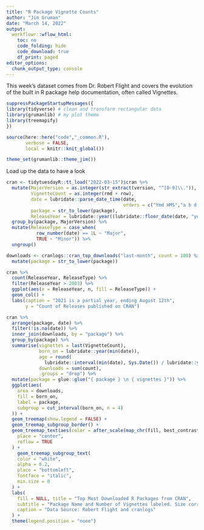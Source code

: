 ```yaml
---
title: "R Package Vignette Counts"
author: "Jim Gruman"
date: "March 14, 2022"
output:
  workflowr::wflow_html:
    toc: no
    code_folding: hide
    code_download: true
    df_print: paged
editor_options:
  chunk_output_type: console
---
```


This week's dataset comes from Dr. Robert Flight and covers the evolution of the built in R package help documentation, often called Vignettes.

```r

suppressPackageStartupMessages({
library(tidyverse) # clean and transform rectangular data
library(grumanlib) # my plot theme
library(treemapify)
})

source(here::here("code","_common.R"),
       verbose = FALSE,
       local = knitr::knit_global())

theme_set(grumanlib::theme_jim())

```

Load up the data to have a look

```r
cran <- tidytuesdayR::tt_load("2022-03-15")$cran %>% 
  mutate(MajorVersion = as.integer(str_extract(version, "^[0-9]\\.")),
         VignetteCount = as.integer(rmd + rnw),
         date = lubridate::parse_date_time(date,
                                           orders = c("Ymd HMS","a b d HMS Y")),
         package = str_to_lower(package),
         ReleaseYear = lubridate::year((lubridate::floor_date(date, "year")))) %>% 
  group_by(package, MajorVersion) %>% 
  mutate(ReleaseType = case_when(
           row_number(date) == 1L ~ "Major",
           TRUE ~ "Minor")) %>% 
  ungroup() 

downloads <- cranlogs::cran_top_downloads("last-month", count = 100) %>%
  mutate(package = str_to_lower(package))

```

```r
cran %>% 
  count(ReleaseYear, ReleaseType) %>% 
  filter(ReleaseYear > 2003) %>% 
  ggplot(aes(x = ReleaseYear, n, fill = ReleaseType)) +
  geom_col() +
  labs(caption = "2021 is a partial year, ending August 12th",
       y = "Count of Releases published on CRAN")

```

```r

cran %>% 
  arrange(package, date) %>% 
  filter(!is.na(date)) %>% 
  inner_join(downloads, by = "package") %>% 
  group_by(package) %>% 
  summarise(vignettes = last(VignetteCount),
            born_on = lubridate::year(min(date)),
            age = round(
              lubridate::interval(min(date), Sys.Date()) / lubridate::years(1), 1),
            downloads = sum(count),
            .groups = "drop") %>% 
  mutate(package = glue::glue("{ package } \n { vignettes }")) %>% 
  ggplot(aes(
    area = downloads,
    fill = born_on,
    label = package,
    subgroup = cut_interval(born_on, n = 4)
  )) +
  geom_treemap(show.legend = FALSE) +
  geom_treemap_subgroup_border() +
  geom_treemap_text(aes(color = after_scale(map_chr(fill, best_contrast))),
    place = "center",
    reflow = TRUE
  ) +
    geom_treemap_subgroup_text(
    color = "white",
    alpha = 0.2,
    place = "bottomleft",
    fontface = "italic",
    min.size = 0
  ) +
  labs(
    fill = NULL, title = "Top Most Downloaded R Packages from CRAN",
    subtitle = "Package Name and Number of Vignettes labeled. Size corresponds to the Total Number of Downloads. Grouped by First Release Years.",
    caption = "Data Source: Robert Flight and cranlogs"
  ) +
  theme(legend.position = "none")

```




